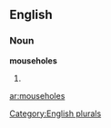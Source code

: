 ==English==

===Noun===
'''mouseholes'''

# {{plural of|[[mousehole]]}}

[[Category:English plurals]]

[[ar:mouseholes]]